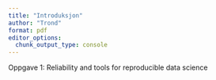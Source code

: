 ```yaml
---
title: "Introduksjon"
author: "Trond"
format: pdf
editor_options: 
  chunk_output_type: console
---
```



Oppgave 1: Reliability and tools for reproducible data science


